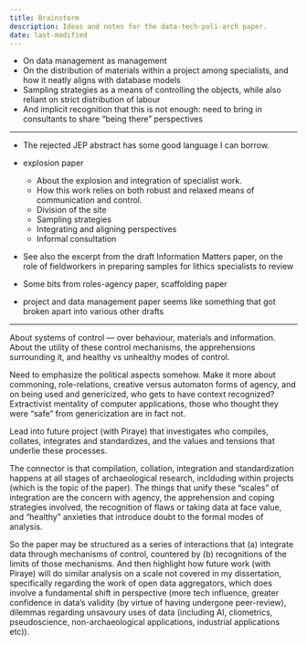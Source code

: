 ```yaml
---
title: Brainstorm
description: Ideas and notes for the data-tech-poli-arch paper.
date: last-modified
---
```


- On data management as management
- On the distribution of materials within a project among specialists, and how it neatly aligns with database models
- Sampling strategies as a means of controlling the objects, while also reliant on strict distribution of labour
- And implicit recognition that this is not enough: need to bring in consultants to share "being there" perspectives

---

- The rejected JEP abstract has some good language I can borrow.

- explosion paper
  - About the explosion and integration of specialist work.
  - How this work relies on both robust and relaxed means of communication and control.
  - Division of the site
  - Sampling strategies
  - Integrating and aligning perspectives
  - Informal consultation

- See also the excerpt from the draft Information Matters paper, on the role of fieldworkers in preparing samples for lithics specialists to review

- Some bits from roles-agency paper, scaffolding paper

- project and data management paper seems like something that got broken apart into various other drafts

---

About systems of control --- over behaviour, materials and information.
About the utility of these control mechanisms, the apprehensions surrounding it, and healthy vs unhealthy modes of control.


Need to emphasize the political aspects somehow.
Make it more about commoning, role-relations, creative versus automaton forms of agency, and on being used and genericized, who gets to have context recognized?
Extractivist mentality of computer applications, those who thought they were "safe" from genericization are in fact not.

Lead into future project (with Piraye) that investigates who compiles, collates, integrates and standardizes, and the values and tensions that underlie these processes.

The connector is that compilation, collation, integration and standardization happens at all stages of archaeological research, inclduding within projects (which is the topic of the paper).
The things that unify these "scales" of integration are the concern with agency, the apprehension and coping strategies involved, the recognition of flaws or taking data at face value, and "healthy" anxieties that introduce doubt to the formal modes of analysis.

So the paper may be structured as a series of interactions that (a) integrate data through mechanisms of control, countered by (b) recognitions of the limits of those mechanisms.
And then highlight how future work (with Piraye) will do similar analysis on a scale not covered in my dissertation, specifically regarding the work of open data aggregators, which does involve a fundamental shift in perspective (more tech influence, greater confidence in data's validity (by virtue of having undergone peer-review), dilemmas regarding unsavoury uses of data (including AI, cliometrics, pseudoscience, non-archaeological applications, industrial applications etc)).

